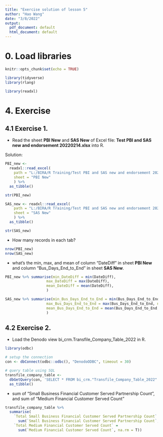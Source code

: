 ```yaml
---
title: "Exercise solution of lesson 5"
author: "Hao Wang"
date: "3/8/2022"
output:
  pdf_document: default
  html_document: default
---
```


# 0. Load libraries

```r
knitr::opts_chunk$set(echo = TRUE)

library(tidyverse)
library(rlang)

library(readxl)

```

# 4. Exercise

## 4.1 Exercise 1.

- Read the sheet **PBI New** and **SAS New** of Excel file: **Test PBI and SAS new and endorsement 20220214.xlsx** into R.

Solution: 
```r
PBI_new <- 
  readxl::read_excel(
    path = "L:/BIRA/R Training/Test PBI and SAS new and endorsement 20220214.xlsx",
    sheet = "PBI New"
    ) %>% 
  as_tibble()

str(PBI_new)

SAS_new <- readxl::read_excel(
    path = "L:/BIRA/R Training/Test PBI and SAS new and endorsement 20220214.xlsx",
    sheet = "SAS New"
    ) %>% 
  as_tibble()

str(SAS_new)
```

- How many records in each tab? 

```r
nrow(PBI_new)
nrow(SAS_new)
```

- what's the min, max, and mean of column "DateDiff" in sheet **PBI New** and column "Bus_Days_End_to_End" in sheet **SAS New**.

```r
PBI_new %>% summarise(min_DateDiff = min(DateDiff),
                   max_DateDiff = max(DateDiff),
                   mean_DateDiff = mean(DateDiff),
                   )

SAS_new %>% summarise(min_Bus_Days_End_to_End = min(Bus_Days_End_to_End, na.rm = T),
                   max_Bus_Days_End_to_End = max(Bus_Days_End_to_End, na.rm = T),
                   mean_Bus_Days_End_to_End = mean(Bus_Days_End_to_End, na.rm = T),
                   )

```


## 4.2 Exercise 2.

- Load the Denodo view bi_crm.Transfile_Company_Table_2022 in R.

```r
library(odbc)

# setup the connection
con <- dbConnect(odbc::odbc(), "DenodoODBC", timeout = 30)

# query table using SQL
transfile_company_table <- 
  dbGetQuery(con, 'SELECT * FROM bi_crm."Transfile_Company_Table_2022"') %>% 
  as_tibble()
```

- sum of "Small Business Financial Customer Served Partnership Count", and sum of "Medium Financial Customer Served Count"

```r
transfile_company_table %>% 
  summarise(
    `Total Small Business Financial Customer Served Partnership Count` = 
      sum(`Small Business Financial Customer Served Partnership Count`, na.rm = T),
    `Total Medium Financial Customer Served Count` = 
      sum(`Medium Financial Customer Served Count`, na.rm = T))

  
```











